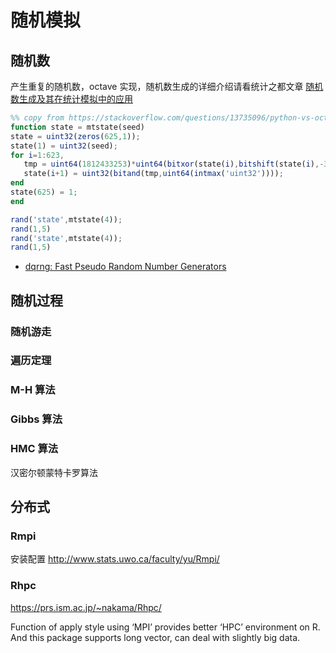 # 随机模拟

## 随机数

产生重复的随机数，octave 实现，随机数生成的详细介绍请看统计之都文章 [随机数生成及其在统计模拟中的应用](https://cosx.org/2017/05/random-number-generation/)

```{octave, eval = .Platform$OS.type != "windows"}
%% copy from https://stackoverflow.com/questions/13735096/python-vs-octave-random-generator
function state = mtstate(seed)
state = uint32(zeros(625,1));
state(1) = uint32(seed);
for i=1:623,
   tmp = uint64(1812433253)*uint64(bitxor(state(i),bitshift(state(i),-30)))+i;
   state(i+1) = uint32(bitand(tmp,uint64(intmax('uint32'))));
end
state(625) = 1;
end

rand('state',mtstate(4));
rand(1,5)
rand('state',mtstate(4));
rand(1,5)
```

- [dqrng: Fast Pseudo Random Number Generators](https://github.com/daqana/dqrng)

## 随机过程

### 随机游走


### 遍历定理


### M-H 算法


### Gibbs 算法

### HMC 算法

汉密尔顿蒙特卡罗算法


## 分布式

### Rmpi

安装配置 <http://www.stats.uwo.ca/faculty/yu/Rmpi/>

### Rhpc

<https://prs.ism.ac.jp/~nakama/Rhpc/>

Function of apply style using 'MPI' provides better 'HPC' environment on R. And this package supports long vector, can deal with slightly big data.




